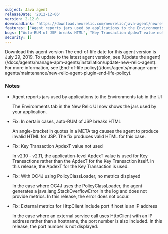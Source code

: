 ```yaml
---
subject: Java agent
releaseDate: '2012-12-06'
version: 2.12.0
downloadLink: 'https://download.newrelic.com/newrelic/java-agent/newrelic-agent/2.12.0/'
features: ["Agent reports jars used by applications to the Environments tab"]
bugs: ["Auto-RUM of JSP breaks HTML", "Key Transaction ApdexT value not used", "With OC4J using PolicyClassLoader, no metrics displayed", "External metrics for HttpClient include port if host is an IP address"]
security: []
---
```

<ButtonGroup>
  <ButtonLink
    role="button"
    to="https://download.newrelic.com/newrelic/java-agent/newrelic-agent/2.12.0/"
    variant="primary"
  >
    Download this agent version
  </ButtonLink>
</ButtonGroup>

<Callout variant="important">
  The end-of-life date for this agent version is July 29, 2019. To update to the latest agent version, see [Update the agent](/docs/agents/manage-apm-agents/installation/update-new-relic-agent). For more information, see [End-of-life policy](/docs/agents/manage-apm-agents/maintenance/new-relic-agent-plugin-end-life-policy).
</Callout>

### Notes

* Agent reports jars used by applications to the Environments tab in the UI

  The Environments tab in the New Relic UI now shows the jars used by your application.
* Fix: In certain cases, auto-RUM of JSP breaks HTML

  An angle-bracket in quotes in a META tag causes the agent to produce invalid HTML for JSP. The fix produces valid HTML for this case.
* Fix: Key Transaction ApdexT value not used

  In v2.10 - v2.11, the application-level ApdexT value is used for Key Transactions rather than the ApdexT for the Key Transaction itself. In this release, the ApdexT for the Key Transaction is used.
* Fix: With OC4J using PolicyClassLoader, no metrics displayed

  In the case where OC4J uses the PolicyClassLoader, the agent generates a java.lang.StackOverflowError in the log and does not provide metrics. In this release, the error does not occur.
* Fix: External metrics for HttpClient include port if host is an IP address

  In the case where an external service call uses HttpClient with an IP address rather than a hostname, the port number is also included. In this release, the port number is not displayed.
